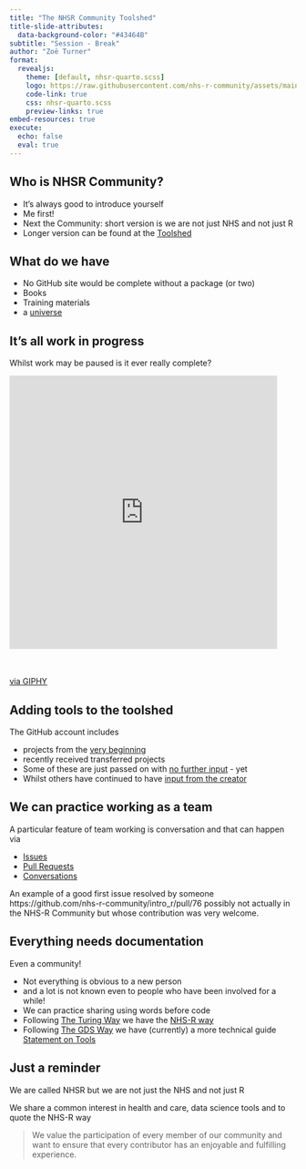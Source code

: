```yaml
---
title: "The NHSR Community Toolshed"
title-slide-attributes: 
  data-background-color: "#43464B"
subtitle: "Session - Break"
author: "Zoë Turner"
format:
  revealjs:
    theme: [default, nhsr-quarto.scss]
    logo: https://raw.githubusercontent.com/nhs-r-community/assets/main/logo/nhsr-logo.svg
    code-link: true
    css: nhsr-quarto.scss
    preview-links: true
embed-resources: true    
execute: 
  echo: false
  eval: true
---
```


## Who is NHSR Community?

::: {.incremental}
- It's always good to introduce yourself
- Me first!
- Next the Community: short version is we are not just NHS and not just R
- Longer version can be found at the [Toolshed](https://github.com/nhs-r-community)
:::

## What do we have

::: {.incremental}
- No GitHub site would be complete without a package (or two)
- Books
- Training materials
- a [universe](https://github.com/nhs-r-community/universe)
:::

## It's all work in progress

Whilst work may be paused is it ever really complete?

<div style="width:100%;height:0;padding-bottom:102%;position:relative;"><iframe src="https://giphy.com/embed/xT9DPOLRwLzOV695cc" width="470" height="480" alt="Sun bobbing along carrying a handkerchief tied to a stick over its shoulder" style="position:absolute" frameBorder="0" class="giphy-embed" allowFullScreen></iframe></div><p><a href="https://giphy.com/gifs/summer-bye-goodbye-xT9DPOLRwLzOV695cc">via GIPHY</a></p>

## Adding tools to the toolshed

The GitHub account includes

::: {.incremental}
- projects from the [very beginning](https://github.com/nhs-r-community/NHSRplotthedots)
- recently received transferred projects
- Some of these are just passed on with [no further input](https://github.com/nhs-r-community/quarto-nhs-theme) - yet
- Whilst others have continued to have [input from the creator](https://github.com/nhs-r-community/NHSRepisodes)
:::

## We can practice working as a team

A particular feature of team working is conversation and that can happen via

::: {.incremental}
- [Issues](https://github.com/nhs-r-community/demos-and-how-tos/issues)
- [Pull Requests](https://github.com/nhs-r-community/demos-and-how-tos/pulls?q=is%3Apr+is%3Aclosed)
- [Conversations](https://github.com/nhs-r-community/NHSRepisodes/pull/12) 
:::

::: {.notes}
An example of a good first issue resolved by someone https://github.com/nhs-r-community/intro_r/pull/76 possibly not actually in the NHS-R Community but whose contribution was very welcome.
:::


## Everything needs documentation

Even a community!

::: {.incremental}
- Not everything is obvious to a new person
- and a lot is not known even to people who have been involved for a while!
- We can practice sharing using words before code
- Following [The Turing Way](https://the-turing-way.netlify.app/index.html) we have the [NHS-R way](https://nhs-r-community.github.io/NHSR-way/)
- Following [The GDS Way](https://gds-way.cloudapps.digital/) we have (currently) a more technical guide [Statement on Tools](https://nhs-r-community.github.io/statements-on-tools/)
:::

## Just a reminder

We are called NHSR but we are not just the NHS and not just R

We share a common interest in health and care, data science tools and to quote the NHS-R way

> We value the participation of every member of our community and want to ensure that every contributor has an enjoyable and fulfilling experience. 